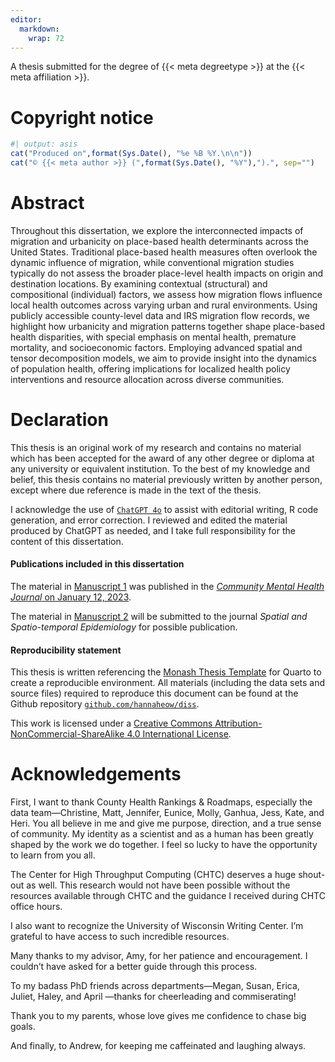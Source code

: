 ```yaml
---
editor: 
  markdown: 
    wrap: 72
---
```


::: {.content-visible when-format="html"}
A thesis submitted for the degree of {{< meta degreetype >}} at the
{{< meta affiliation >}}.
:::

# Copyright notice {.unnumbered}

```r
#| output: asis
cat("Produced on",format(Sys.Date(), "%e %B %Y.\n\n"))
cat("© {{< meta author >}} (",format(Sys.Date(), "%Y"),").", sep="")
```

# Abstract {.unnumbered}

Throughout this dissertation, we explore the interconnected impacts of
migration and urbanicity on place-based health determinants across the
United States. Traditional place-based health measures often overlook
the dynamic influence of migration, while conventional migration studies
typically do not assess the broader place-level health impacts on origin
and destination locations. By examining contextual (structural) and
compositional (individual) factors, we assess how migration flows
influence local health outcomes across varying urban and rural
environments. Using publicly accessible county-level data and IRS
migration flow records, we highlight how urbanicity and migration
patterns together shape place-based health disparities, with special
emphasis on mental health, premature mortality, and socioeconomic
factors. Employing advanced spatial and tensor decomposition models, we
aim to provide insight into the dynamics of population health, offering
implications for localized health policy interventions and resource
allocation across diverse communities.

# Declaration {.unnumbered}

This thesis is an original work of my research and contains no material
which has been accepted for the award of any other degree or diploma at
any university or equivalent institution. To the best of my knowledge
and belief, this thesis contains no material previously written by
another person, except where due reference is made in the text of the
thesis.

I acknowledge the use of [`ChatGPT 4o`](https://chatgpt.com/) to assist
with editorial writing, R code generation, and error correction. I
reviewed and edited the material produced by ChatGPT as needed, and I
take full responsibility for the content of this dissertation.

#### Publications included in this dissertation {.unnumbered}

The material in [Manuscript 1](aim1.qmd#aim1) was published in the
[*Community Mental Health Journal* on January 12,
2023](https://doi.org/10.1007/s10597-022-01082-x).

The material in [Manuscript 2](aim2.qmd#aim2) will be submitted to the
journal *Spatial and Spatio-temporal Epidemiology* for possible
publication.

#### Reproducibility statement

This thesis is written referencing the [Monash Thesis
Template](https://github.com/quarto-monash/thesis) for Quarto to create
a reproducible environment. All materials (including the data sets and
source files) required to reproduce this document can be found at the
Github repository
[`github.com/hannaheow/diss`](https://github.com/hannaheow/diss).

This work is licensed under a [Creative Commons
Attribution-NonCommercial-ShareAlike 4.0 International
License](http://creativecommons.org/licenses/by-nc-sa/4.0/).

# Acknowledgements {.unnumbered}

First, I want to thank County Health Rankings & Roadmaps, especially the
data team—Christine, Matt, Jennifer, Eunice, Molly, Ganhua, Jess, Kate,
and Heri. You all believe in me and give me purpose, direction, and a
true sense of community. My identity as a scientist and as a human has
been greatly shaped by the work we do together. I feel so lucky to have
the opportunity to learn from you all.

The Center for High Throughput Computing (CHTC) deserves a huge
shout-out as well. This research would not have been possible without
the resources available through CHTC and the guidance I received during
CHTC office hours.

I also want to recognize the University of Wisconsin Writing Center. I'm
grateful to have access to such incredible resources.

Many thanks to my advisor, Amy, for her patience and encouragement. I
couldn’t have asked for a better guide through this process.

To my badass PhD friends across departments—Megan, Susan, Erica, Juliet,
Haley, and April —thanks for cheerleading and commiserating!

Thank you to my parents, whose love gives me confidence to chase big
goals.

And finally, to Andrew, for keeping me caffeinated and laughing always.

<!--# n4bw, faustina, data carpentries, palesa and themba -->

```{=html}
<!--
The following line is required to re-set page numbering after preliminary material in the pdf output. Do not remove
-->
```
\clearpage\pagenumbering{arabic}\setcounter{page}{1}
